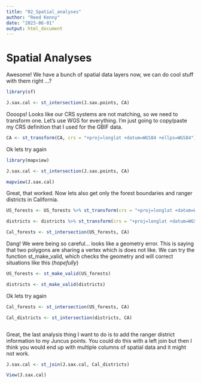 ```yaml
---
title: "02_Spatial_analyses"
author: "Reed Kenny"
date: "2023-06-01"
output: html_document
---
```


# Spatial Analyses

Awesome! We have a bunch of spatial data layers now, we can do cool stuff with them right ...?

```r

library(sf)

J.sax.cal <- st_intersection(J.sax.points, CA)

```

Oooops! Looks like our CRS systems are not matching, so we need to transform one. Let's use WGS for everything. I'm just going to copy/paste my CRS definition that I used for the GBIF data. 

```r

CA <- st_transform(CA, crs = "+proj=longlat +datum=WGS84 +ellps=WGS84")

```
Ok lets try again

```r
library(mapview)

J.sax.cal <- st_intersection(J.sax.points, CA)

mapview(J.sax.cal)

```
Great, that worked. Now lets also get only the forest boundaries and ranger districts in California. 

```r

US_forests <- US_forests %>% st_transform(crs = "+proj=longlat +datum=WGS84 +ellps=WGS84")

districts <- districts %>% st_transform(crs = "+proj=longlat +datum=WGS84 +ellps=WGS84")

Cal_forests <- st_intersection(US_forests, CA)

```
Dang! We were being so careful... looks like a geometry error. This is saying that two polygons are sharing a vertex which is does not like. We can try the function st_make_valid, which checks the geometry and will correct situations like this (*hopefully*)

```r

US_forests <- st_make_valid(US_forests)

districts <- st_make_valid(districts)

```

Ok lets try again

```r

Cal_forests <- st_intersection(US_forests, CA)

Cal_districts <- st_intersection(districts, CA)



```

Great, the last analysis thing I want to do is to add the ranger district information to my Juncus points. You could do this with a left join but then I think you would end up with multiple columns of spatial data and it might not work. 

```r

J.sax.cal <- st_join(J.sax.cal, Cal_districts)

View(J.sax.cal)

```

